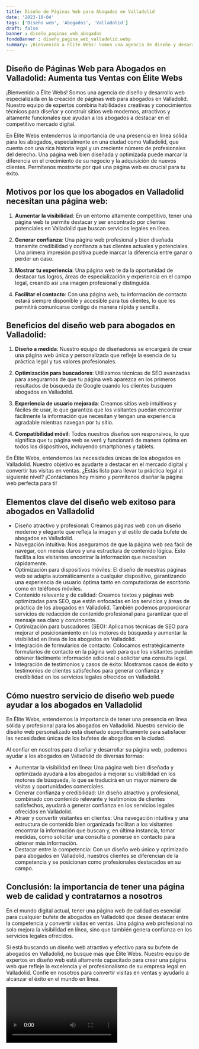 ```yaml
---
title: Diseño de Páginas Web para Abogados en Valladolid
date: '2023-10-04'
tags: ['Diseño web', 'Abogados', 'Valladolid']
draft: false
banner : diseño_paginas_web_abogados
fondoBanner : diseño_pagina_web_valladolid.webp
summary: ¡Bienvenido a Élite Webs! Somos una agencia de diseño y desarrollo web especializada en la creación de páginas web para abogados en Valladolid. Nuestro equipo de expertos combina habilidades creativas y conocimientos técnicos para diseñar y construir sitios web modernos, atractivos y altamente funcionales que ayudan a los abogados a destacar en el competitivo mercado digital.
---
```


## Diseño de Páginas Web para Abogados en Valladolid: Aumenta tus Ventas con Élite Webs

¡Bienvenido a Élite Webs! Somos una agencia de diseño y desarrollo web especializada en la creación de páginas web para abogados en Valladolid. Nuestro equipo de expertos combina habilidades creativas y conocimientos técnicos para diseñar y construir sitios web modernos, atractivos y altamente funcionales que ayudan a los abogados a destacar en el competitivo mercado digital.

En Élite Webs entendemos la importancia de una presencia en línea sólida para los abogados, especialmente en una ciudad como Valladolid, que cuenta con una rica historia legal y un creciente número de profesionales del derecho. Una página web bien diseñada y optimizada puede marcar la diferencia en el crecimiento de su negocio y la adquisición de nuevos clientes. Permítenos mostrarte por qué una página web es crucial para tu éxito.

## Motivos por los que los abogados en Valladolid necesitan una página web:

1. **Aumentar la visibilidad**: En un entorno altamente competitivo, tener una página web te permite destacar y ser encontrado por clientes potenciales en Valladolid que buscan servicios legales en línea.

2. **Generar confianza**: Una página web profesional y bien diseñada transmite credibilidad y confianza a tus clientes actuales y potenciales. Una primera impresión positiva puede marcar la diferencia entre ganar o perder un caso.

3. **Mostrar tu experiencia**: Una página web te da la oportunidad de destacar tus logros, áreas de especialización y experiencia en el campo legal, creando así una imagen profesional y distinguida.

4. **Facilitar el contacto**: Con una página web, tu información de contacto estará siempre disponible y accesible para tus clientes, lo que les permitirá comunicarse contigo de manera rápida y sencilla.

## Beneficios del diseño web para abogados en Valladolid:

1. **Diseño a medida**: Nuestro equipo de diseñadores se encargará de crear una página web única y personalizada que refleje la esencia de tu práctica legal y tus valores profesionales.

2. **Optimización para buscadores**: Utilizamos técnicas de SEO avanzadas para asegurarnos de que tu página web aparezca en los primeros resultados de búsqueda de Google cuando los clientes busquen abogados en Valladolid.

3. **Experiencia de usuario mejorada**: Creamos sitios web intuitivos y fáciles de usar, lo que garantiza que los visitantes puedan encontrar fácilmente la información que necesitan y tengan una experiencia agradable mientras navegan por tu sitio.

4. **Compatibilidad móvil**: Todos nuestros diseños son responsivos, lo que significa que tu página web se verá y funcionará de manera óptima en todos los dispositivos, incluyendo smartphones y tablets.

En Élite Webs, entendemos las necesidades únicas de los abogados en Valladolid. Nuestro objetivo es ayudarte a destacar en el mercado digital y convertir tus visitas en ventas. ¿Estás listo para llevar tu práctica legal al siguiente nivel? ¡Contáctanos hoy mismo y permítenos diseñar la página web perfecta para ti!

<GifSeo />

<Cta />

## Elementos clave del diseño web exitoso para abogados en Valladolid

- Diseño atractivo y profesional: Creamos páginas web con un diseño moderno y elegante que refleja la imagen y el estilo de cada bufete de abogados en Valladolid.
- Navegación intuitiva: Nos aseguramos de que la página web sea fácil de navegar, con menús claros y una estructura de contenido lógica. Esto facilita a los visitantes encontrar la información que necesitan rápidamente.
- Optimización para dispositivos móviles: El diseño de nuestras páginas web se adapta automáticamente a cualquier dispositivo, garantizando una experiencia de usuario óptima tanto en computadoras de escritorio como en teléfonos móviles.
- Contenido relevante y de calidad: Creamos textos y páginas web optimizadas para SEO, que están enfocadas en los servicios y áreas de práctica de los abogados en Valladolid. También podemos proporcionar servicios de redacción de contenido profesional para garantizar que el mensaje sea claro y convincente.
- Optimización para buscadores (SEO): Aplicamos técnicas de SEO para mejorar el posicionamiento en los motores de búsqueda y aumentar la visibilidad en línea de los abogados en Valladolid.
- Integración de formularios de contacto: Colocamos estratégicamente formularios de contacto en la página web para que los visitantes puedan obtener fácilmente información adicional o solicitar una consulta legal.
- Integración de testimonios y casos de éxito: Mostramos casos de éxito y testimonios de clientes satisfechos para generar confianza y credibilidad en los servicios legales ofrecidos en Valladolid.

## Cómo nuestro servicio de diseño web puede ayudar a los abogados en Valladolid

En Élite Webs, entendemos la importancia de tener una presencia en línea sólida y profesional para los abogados en Valladolid. Nuestro servicio de diseño web personalizado está diseñado específicamente para satisfacer las necesidades únicas de los bufetes de abogados en la ciudad.

Al confiar en nosotros para diseñar y desarrollar su página web, podemos ayudar a los abogados en Valladolid de diversas formas:
- Aumentar la visibilidad en línea: Una página web bien diseñada y optimizada ayudará a los abogados a mejorar su visibilidad en los motores de búsqueda, lo que se traducirá en un mayor número de visitas y oportunidades comerciales.
- Generar confianza y credibilidad: Un diseño atractivo y profesional, combinado con contenido relevante y testimonios de clientes satisfechos, ayudará a generar confianza en los servicios legales ofrecidos en Valladolid.
- Atraer y convertir visitantes en clientes: Una navegación intuitiva y una estructura de contenido bien organizada facilitan a los visitantes encontrar la información que buscan y, en última instancia, tomar medidas, como solicitar una consulta o ponerse en contacto para obtener más información.
- Destacar entre la competencia: Con un diseño web único y optimizado para abogados en Valladolid, nuestros clientes se diferencian de la competencia y se posicionan como profesionales destacados en su campo.

## Conclusión: la importancia de tener una página web de calidad y contratarnos a nosotros

En el mundo digital actual, tener una página web de calidad es esencial para cualquier bufete de abogados en Valladolid que desee destacar entre la competencia y convertir visitas en ventas. Una página web profesional no solo mejora la visibilidad en línea, sino que también genera confianza en los servicios legales ofrecidos.

Si está buscando un diseño web atractivo y efectivo para su bufete de abogados en Valladolid, no busque más que Élite Webs. Nuestro equipo de expertos en diseño web está altamente capacitado para crear una página web que refleje la excelencia y el profesionalismo de su empresa legal en Valladolid. Confíe en nosotros para convertir visitas en ventas y ayudarlo a alcanzar el éxito en el mundo en línea.

<Video />

<CtaBot job='Abogados' city='Valladolid'/>

<Gmaps query='Valladolid+españa+maps' />